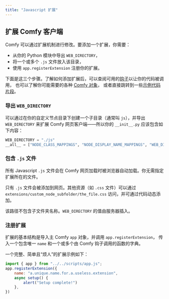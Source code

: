 ```yaml
---
title: "Javascript 扩展"
---
```


## 扩展 Comfy 客户端

Comfy 可以通过扩展机制进行修改。要添加一个扩展，你需要：

- 从你的 Python 模块中导出 `WEB_DIRECTORY`，
- 将一个或多个 `.js` 文件放入该目录，
- 使用 `app.registerExtension` 注册你的扩展。

下面是这三个步骤。了解如何添加扩展后，可以查阅可用的[钩子](zh-CN/custom-nodes/js/javascript_hooks)以让你的代码被调用，
也可以了解你可能需要的各种 [Comfy 对象](zh-CN/custom-nodes/js/javascript_objects_and_hijacking)，
或者直接跳转到一些[示例代码片段](zh-CN/custom-nodes/js/javascript_examples)。

### 导出 `WEB_DIRECTORY`

可以通过在你的自定义节点目录下创建一个子目录（通常叫 `js`），并导出 `WEB_DIRECTORY` 来扩展 Comfy 网页客户端——所以你的 `__init__.py` 应该包含如下内容：
```python
WEB_DIRECTORY = "./js"
__all__ = ["NODE_CLASS_MAPPINGS", "NODE_DISPLAY_NAME_MAPPINGS", "WEB_DIRECTORY"]
```

### 包含 `.js` 文件

<Tip>所有 Javascript `.js` 文件会在 Comfy 网页加载时被浏览器自动加载。你无需指定扩展所在的文件。</Tip>

只有 `.js` 文件会被添加到网页。其他资源（如 `.css` 文件）可以通过 `extensions/custom_node_subfolder/the_file.css` 访问，并可通过代码动态添加。

<Warning>该路径不包含子文件夹名称。`WEB_DIRECTORY` 的值由服务器插入。</Warning>

### 注册扩展

扩展的基本结构是导入主 Comfy `app` 对象，并调用 `app.registerExtension`，
传入一个包含唯一 `name` 和一个或多个由 Comfy 钩子调用的函数的字典。

一个完整、简单且“烦人”的扩展示例如下：
```Javascript
import { app } from "../../scripts/app.js";
app.registerExtension({ 
	name: "a.unique.name.for.a.useless.extension",
	async setup() { 
		alert("Setup complete!")
	},
})
```

